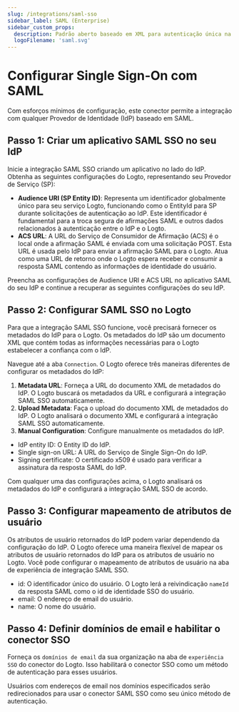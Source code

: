 ```yaml
---
slug: /integrations/saml-sso
sidebar_label: SAML (Enterprise)
sidebar_custom_props:
  description: Padrão aberto baseado em XML para autenticação única na web e federação de identidade.
  logoFilename: 'saml.svg'
---
```



# Configurar Single Sign-On com SAML

Com esforços mínimos de configuração, este conector permite a integração com qualquer Provedor de Identidade (IdP) baseado em SAML.

<GuideTip />

## Passo 1: Criar um aplicativo SAML SSO no seu IdP

Inicie a integração SAML SSO criando um aplicativo no lado do IdP. Obtenha as seguintes configurações do Logto, representando seu Provedor de Serviço (SP):

- **Audience URI (SP Entity ID)**: Representa um identificador globalmente único para seu serviço Logto, funcionando como o EntityId para SP durante solicitações de autenticação ao IdP. Este identificador é fundamental para a troca segura de afirmações SAML e outros dados relacionados à autenticação entre o IdP e o Logto.
- **ACS URL**: A URL do Serviço de Consumidor de Afirmação (ACS) é o local onde a afirmação SAML é enviada com uma solicitação POST. Esta URL é usada pelo IdP para enviar a afirmação SAML para o Logto. Atua como uma URL de retorno onde o Logto espera receber e consumir a resposta SAML contendo as informações de identidade do usuário.

Preencha as configurações de Audience URI e ACS URL no aplicativo SAML do seu IdP e continue a recuperar as seguintes configurações do seu IdP.

## Passo 2: Configurar SAML SSO no Logto

Para que a integração SAML SSO funcione, você precisará fornecer os metadados do IdP para o Logto. Os metadados do IdP são um documento XML que contém todas as informações necessárias para o Logto estabelecer a confiança com o IdP.

Navegue até a aba `Connection`. O Logto oferece três maneiras diferentes de configurar os metadados do IdP:

1. **Metadata URL**: Forneça a URL do documento XML de metadados do IdP. O Logto buscará os metadados da URL e configurará a integração SAML SSO automaticamente.
2. **Upload Metadata**: Faça o upload do documento XML de metadados do IdP. O Logto analisará o documento XML e configurará a integração SAML SSO automaticamente.
3. **Manual Configuration**: Configure manualmente os metadados do IdP.

- IdP entity ID: O Entity ID do IdP.
- Single sign-on URL: A URL do Serviço de Single Sign-On do IdP.
- Signing certificate: O certificado x509 é usado para verificar a assinatura da resposta SAML do IdP.

Com qualquer uma das configurações acima, o Logto analisará os metadados do IdP e configurará a integração SAML SSO de acordo.

## Passo 3: Configurar mapeamento de atributos de usuário

Os atributos de usuário retornados do IdP podem variar dependendo da configuração do IdP. O Logto oferece uma maneira flexível de mapear os atributos de usuário retornados do IdP para os atributos de usuário no Logto. Você pode configurar o mapeamento de atributos de usuário na aba de experiência de integração SAML SSO.

- id: O identificador único do usuário. O Logto lerá a reivindicação `nameId` da resposta SAML como o id de identidade SSO do usuário.
- email: O endereço de email do usuário.
- name: O nome do usuário.

## Passo 4: Definir domínios de email e habilitar o conector SSO

Forneça os `domínios de email` da sua organização na aba de `experiência SSO` do conector do Logto. Isso habilitará o conector SSO como um método de autenticação para esses usuários.

Usuários com endereços de email nos domínios especificados serão redirecionados para usar o conector SAML SSO como seu único método de autenticação.
